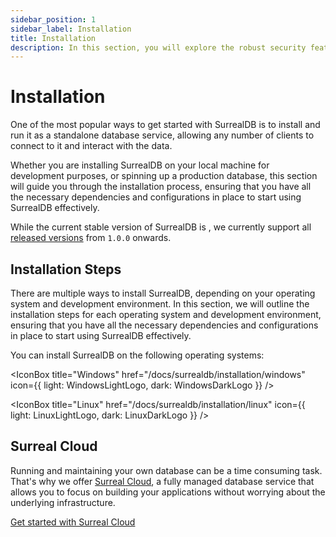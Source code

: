 ```yaml
---
sidebar_position: 1
sidebar_label: Installation
title: Installation
description: In this section, you will explore the robust security features and best practices that SurrealDB offers to protect your data and ensure the integrity of your applications.
---
```






# Installation

One of the most popular ways to get started with SurrealDB is to install and run it as a standalone database service, allowing any number of clients to connect to it and interact with the data.

Whether you are installing SurrealDB on your local machine for development purposes, or spinning up a production database, this section will guide you through the installation process, ensuring that you have all the necessary dependencies and configurations in place to start using SurrealDB effectively.

While the current stable version of SurrealDB is <a href="/releases"> <Version /> </a>, we currently support all [released versions](/releases) from `1.0.0` onwards.

## Installation Steps

There are multiple ways to install SurrealDB, depending on your operating system and development environment. In this section, we will outline the installation steps for each operating system and development environment, ensuring that you have all the necessary dependencies and configurations in place to start using SurrealDB effectively.

You can install SurrealDB on the following operating systems:

<Boxes wider columns={3} class="pt-2">
  <IconBox title="MacOS" href="/docs/surrealdb/installation/macos" icon={{ light: AppleLightLogo, dark: AppleDarkLogo }} />

  <IconBox title="Windows" href="/docs/surrealdb/installation/windows" icon={{ light: WindowsLightLogo, dark: WindowsDarkLogo }} />

  <IconBox title="Linux" href="/docs/surrealdb/installation/linux" icon={{ light: LinuxLightLogo, dark: LinuxDarkLogo }} />
</Boxes>

## Surreal Cloud

Running and maintaining your own database can be a time consuming task. That's why we offer [Surreal Cloud](/docs/cloud), a fully managed database service that allows you to focus on building your applications without worrying about the underlying infrastructure.

<a href="/docs/cloud/getting-started" class="gradient-button group mt-2">
  Get started with Surreal Cloud

  <Icon name="fa6-solid:arrow-right" class="w-4 transition-transform group-hover:translate-x-1" />
</a>
